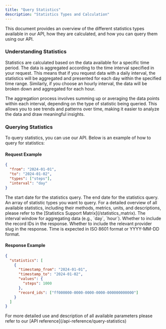 ```yaml
---
title: "Query Statistics"
description: "Statistics Types and Calculation"
---
```


This document provides an overview of the different statistics types available in our API, how they are calculated, and how you can query them using our API.


### Understanding Statistics

Statistics are calculated based on the data available for a specific time period. The data is aggregated according to the time interval specified in your request. This means that if you request data with a daily interval, the statistics will be aggregated and presented for each day within the specified time range. Similarly, if you choose an hourly interval, the data will be broken down and aggregated for each hour.

The aggregation process involves summing up or averaging the data points within each interval, depending on the type of statistic being queried. This allows you to see trends and patterns over time, making it easier to analyze the data and draw meaningful insights.

### Querying Statistics

To query statistics, you can use our API. Below is an example of how to query for statistics:

#### Request Example

```json
{
  "from": "2024-01-01",
  "to": "2024-01-02",
  "types": ["steps"],
  "interval": "day"
}
```

<ParamField body="from" type="string" required>
  The start date for the statistics query.
</ParamField>

<ParamField body="to" type="string" required>
  The end date for the statistics query.
</ParamField>

<ParamField body="types" type="array" required>
  An array of statistic types you want to query.
For a detailed overview of all available statistics, including their methods, metrics, units, and descriptions, please refer to the [Statistics Support Matrix](/statistics_matrix).
</ParamField>

<ParamField body="interval" type="string" required>
  The interval window for aggregating data (e.g., `day`, `hour`).
</ParamField>

<ParamField body="include_record_ids" type="boolean">
  Whether to include the record IDs in the response.
</ParamField>

<ParamField body="include_providers" type="boolean">
  Whether to include the relevant provider slug in the response.
</ParamField>

<Note>
  Time is expected in ISO 8601 format or YYYY-MM-DD format.
</Note>

#### Response Example

```json
{
  "statistics": [
    {
      "timestamp_from": "2024-01-01",
      "timestamp_to": "2024-01-02",
      "values": {
        "steps": 1000
      },
      "record_ids": ["ff000000-0000-0000-0000-000000000000"]
    }
  ]
}
```

<Note>
  For more detailed use and description of all available parameters please refer to our [API reference](/api-reference/query-statistics)
</Note>

